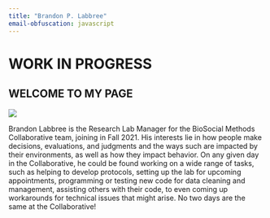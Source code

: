 ```yaml
---
title: "Brandon P. Labbree"
email-obfuscation: javascript
---
```



# **WORK IN PROGRESS**{.personalheading}

<!-- :::{.hidden} -->

## **WELCOME TO MY PAGE** {.personalheading}

![](img/png.png){fig-align="center"}

Brandon Labbree is the Research Lab Manager for the BioSocial Methods Collaborative team, joining in Fall 2021. His interests lie in how people make decisions, evaluations, and judgments and the ways such are impacted by their environments, as well as how they impact behavior. On any given day in the Collaborative, he could be found working on a wide range of tasks, such as helping to develop protocols, setting up the lab for upcoming appointments, programming or testing new code for data cleaning and management, assisting others with their code, to even coming up workarounds for technical issues that might arise. No two days are the same at the Collaborative!
<!-- ::: -->